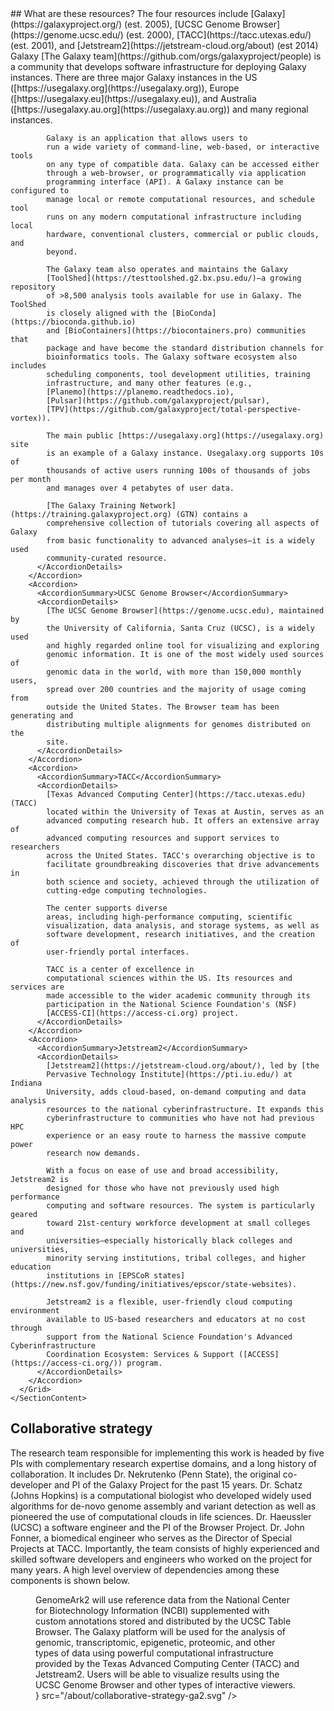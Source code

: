 <Section border>
  <SectionLayout paired>
    <SectionHeadline paired>
      ## What are these resources?
      <SubHeadline>
        The four resources include [Galaxy](https://galaxyproject.org/) (est.
        2005), [UCSC Genome Browser](https://genome.ucsc.edu/) (est. 2000),
        [TACC](https://tacc.utexas.edu/) (est. 2001), and [Jetstream2](https://jetstream-cloud.org/about) (est 2014)
      </SubHeadline>
    </SectionHeadline>
    <SectionContent paired>
      <Grid gridSx={{ gap: 4 }}>
        <Accordion>
          <AccordionSummary>Galaxy</AccordionSummary>
          <AccordionDetails>
            [The Galaxy team](https://github.com/orgs/galaxyproject/people) is a
            community that develops software infrastructure for deploying Galaxy
            instances. There are three major Galaxy instances in the US
            ([https://usegalaxy.org](https://usegalaxy.org)), Europe
            ([https://usegalaxy.eu](https://usegalaxy.eu)), and Australia
            ([https://usegalaxy.au.org](https://usegalaxy.au.org)) and many
            regional instances.

            Galaxy is an application that allows users to
            run a wide variety of command-line, web-based, or interactive tools
            on any type of compatible data. Galaxy can be accessed either
            through a web-browser, or programmatically via application
            programming interface (API). A Galaxy instance can be configured to
            manage local or remote computational resources, and schedule tool
            runs on any modern computational infrastructure including local
            hardware, conventional clusters, commercial or public clouds, and
            beyond.

            The Galaxy team also operates and maintains the Galaxy
            [ToolShed](https://testtoolshed.g2.bx.psu.edu/)—a growing repository
            of >8,500 analysis tools available for use in Galaxy. The ToolShed
            is closely aligned with the [BioConda](https://bioconda.github.io)
            and [BioContainers](https://biocontainers.pro) communities that
            package and have become the standard distribution channels for
            bioinformatics tools. The Galaxy software ecosystem also includes
            scheduling components, tool development utilities, training
            infrastructure, and many other features (e.g.,
            [Planemo](https://planemo.readthedocs.io),
            [Pulsar](https://github.com/galaxyproject/pulsar),
            [TPV](https://github.com/galaxyproject/total-perspective-vortex)).

            The main public [https://usegalaxy.org](https://usegalaxy.org) site
            is an example of a Galaxy instance. Usegalaxy.org supports 10s of
            thousands of active users running 100s of thousands of jobs per month
            and manages over 4 petabytes of user data.

            [The Galaxy Training Network](https://training.galaxyproject.org) (GTN) contains a
            comprehensive collection of tutorials covering all aspects of Galaxy
            from basic functionality to advanced analyses—it is a widely used
            community-curated resource.
          </AccordionDetails>
        </Accordion>
        <Accordion>
          <AccordionSummary>UCSC Genome Browser</AccordionSummary>
          <AccordionDetails>
            [The UCSC Genome Browser](https://genome.ucsc.edu), maintained by
            the University of California, Santa Cruz (UCSC), is a widely used
            and highly regarded online tool for visualizing and exploring
            genomic information. It is one of the most widely used sources of
            genomic data in the world, with more than 150,000 monthly users,
            spread over 200 countries and the majority of usage coming from
            outside the United States. The Browser team has been generating and
            distributing multiple alignments for genomes distributed on the
            site.
          </AccordionDetails>
        </Accordion>
        <Accordion>
          <AccordionSummary>TACC</AccordionSummary>
          <AccordionDetails>
            [Texas Advanced Computing Center](https://tacc.utexas.edu) (TACC)
            located within the University of Texas at Austin, serves as an
            advanced computing research hub. It offers an extensive array of
            advanced computing resources and support services to researchers
            across the United States. TACC's overarching objective is to
            facilitate groundbreaking discoveries that drive advancements in
            both science and society, achieved through the utilization of
            cutting-edge computing technologies.

            The center supports diverse
            areas, including high-performance computing, scientific
            visualization, data analysis, and storage systems, as well as
            software development, research initiatives, and the creation of
            user-friendly portal interfaces.

            TACC is a center of excellence in
            computational sciences within the US. Its resources and services are
            made accessible to the wider academic community through its
            participation in the National Science Foundation's (NSF)
            [ACCESS-CI](https://access-ci.org) project.
          </AccordionDetails>
        </Accordion>
        <Accordion>
          <AccordionSummary>Jetstream2</AccordionSummary>
          <AccordionDetails>
            [Jetstream2](https://jetstream-cloud.org/about/), led by [the
            Pervasive Technology Institute](https://pti.iu.edu/) at Indiana
            University, adds cloud-based, on-demand computing and data analysis
            resources to the national cyberinfrastructure. It expands this
            cyberinfrastructure to communities who have not had previous HPC
            experience or an easy route to harness the massive compute power
            research now demands.

            With a focus on ease of use and broad accessibility, Jetstream2 is
            designed for those who have not previously used high performance
            computing and software resources. The system is particularly geared
            toward 21st-century workforce development at small colleges and
            universities—especially historically black colleges and universities,
            minority serving institutions, tribal colleges, and higher education
            institutions in [EPSCoR states](https://new.nsf.gov/funding/initiatives/epscor/state-websites).

            Jetstream2 is a flexible, user-friendly cloud computing environment
            available to US-based researchers and educators at no cost through
            support from the National Science Foundation's Advanced Cyberinfrastructure
            Coordination Ecosystem: Services & Support ([ACCESS](https://access-ci.org/)) program.
          </AccordionDetails>
        </Accordion>
      </Grid>
    </SectionContent>

  </SectionLayout>
</Section>
<Section divider>
  <SectionLayout>
    <SectionHeadline centered>
      <h2>Collaborative strategy</h2>
    </SectionHeadline>
    <SectionContent centered>
      The research team responsible for implementing this work is headed by five
      PIs with complementary research expertise domains, and a long history of
      collaboration. It includes Dr. Nekrutenko (Penn State), the original
      co-developer and PI of the Galaxy Project for the past 15 years. Dr. Schatz
      (Johns Hopkins) is a computational biologist who developed widely used algorithms
      for de-novo genome assembly and variant detection as well as pioneered the use of
      computational clouds in life sciences. Dr. Haeussler (UCSC) a software engineer and
      the PI of the Browser Project. Dr. John Fonner, a biomedical engineer who serves
      as the Director of Special Projects at TACC. Importantly, the team consists of
      highly experienced and skilled software developers and engineers who
      worked on the project for many years.
      A high level overview of dependencies among these components is
      shown below.
      <Figure
        alt="Collaborative Strategy"
        caption={
          <figcaption>
            <span>
              GenomeArk2 will use reference data from the National Center for
              Biotechnology Information (NCBI) supplemented with custom
              annotations stored and distributed by the UCSC Table Browser.
            </span>
            <span>
              The Galaxy platform will be used for the analysis of genomic,
              transcriptomic, epigenetic, proteomic, and other types of data
              using powerful computational infrastructure provided by the Texas
              Advanced Computing Center (TACC) and Jetstream2. Users will be
              able to visualize results using the UCSC Genome Browser and other
              types of interactive viewers.
            </span>
          </figcaption>
        }
        src="/about/collaborative-strategy-ga2.svg"
      />
    </SectionContent>
  </SectionLayout>
</Section>
